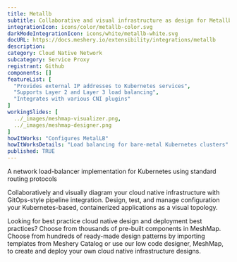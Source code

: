 ```yaml
---
title: Metallb
subtitle: Collaborative and visual infrastructure as design for Metallb
integrationIcon: icons/color/metallb-color.svg
darkModeIntegrationIcon: icons/white/metallb-white.svg
docURL: https://docs.meshery.io/extensibility/integrations/metallb
description: 
category: Cloud Native Network
subcategory: Service Proxy
registrant: Github
components: []
featureList: [
  "Provides external IP addresses to Kubernetes services",
  "Supports Layer 2 and Layer 3 load balancing",
  "Integrates with various CNI plugins"
]
workingSlides: [
  ../_images/meshmap-visualizer.png,
  ../_images/meshmap-designer.png
]
howItWorks: "Configures MetalLB"
howItWorksDetails: "Load balancing for bare-metal Kubernetes clusters"
published: TRUE
---
```

<p>
A network load-balancer implementation for Kubernetes using standard routing protocols
</p>
<p>
    Collaboratively and visually diagram your cloud native infrastructure with GitOps-style pipeline integration. Design, test, and manage configuration your Kubernetes-based, containerized applications as a visual topology.
</p>
<p>
    Looking for best practice cloud native design and deployment best practices? Choose from thousands of pre-built components in MeshMap. Choose from hundreds of ready-made design patterns by importing templates from Meshery Catalog or use our low code designer, MeshMap, to create and deploy your own cloud native infrastructure designs.
</p>
